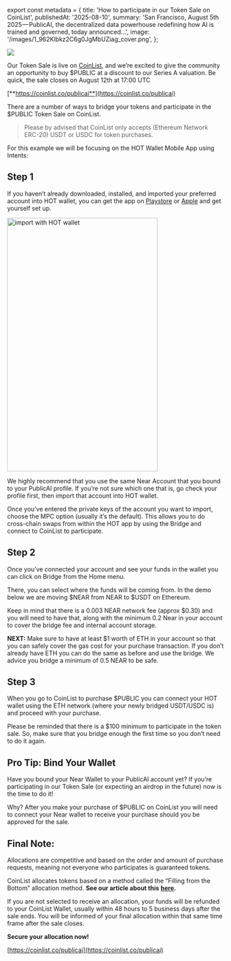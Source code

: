 ﻿export const metadata = {
  title: 'How to participate in our Token Sale on CoinList',
  publishedAt: '2025-08-10',
  summary:
    'San Francisco, August 5th 2025 — PublicAI, the decentralized data powerhouse redefining how AI is trained and governed, today announced…',
  image: '/images/1_962Klbkz2C6g0JgMbUZiag_cover.png',
};

![](/images/1_962Klbkz2C6g0JgMbUZiag.png)

Our Token Sale is live on [CoinList](https://coinlist.co/publicai), and we’re excited to give the community an opportunity to buy $PUBLIC at a discount to our Series A valuation. Be quick, the sale closes on August 12th at 17:00 UTC

[**https://coinlist.co/publicai**](https://coinlist.co/publicai)

There are a number of ways to bridge your tokens and participate in the $PUBLIC Token Sale on CoinList.

> Please by advised that CoinList only accepts (Ethereum Network ERC-20) USDT or USDC for token purchases.

For this example we will be focusing on the HOT Wallet Mobile App using Intents:

## Step 1

If you haven’t already downloaded, installed, and imported your preferred account into HOT wallet, you can get the app on [Playstore](https://play.google.com/store/apps/details?id=app.herewallet.hot&pcampaignid=web_share) or [Apple](https://apps.apple.com/us/app/hot-wallet/id6740916148) and get yourself set up.

<Image
  src="/images/0_kTM6t4GV5c9nai4u.png"
  width="350"
  height="589"
  alt="import with HOT wallet"
/>

We highly recommend that you use the same Near Account that you bound to your PublicAI profile. If you’re not sure which one that is, go check your profile first, then import that account into HOT wallet.

Once you’ve entered the private keys of the account you want to import, choose the MPC option (usually it’s the default). This allows you to do cross-chain swaps from within the HOT app by using the Bridge and connect to CoinList to participate.

## Step 2

Once you’ve connected your account and see your funds in the wallet you can click on Bridge from the Home menu.

There, you can select where the funds will be coming from. In the demo below we are moving $NEAR from NEAR to $USDT on Ethereum.

<YouTube id="jsMvoSlfO1Q" />

Keep in mind that there is a 0.003 NEAR network fee (approx $0.30) and you will need to have that, along with the minimum 0.2 Near in your account to cover the bridge fee and internal account storage.

**NEXT:** Make sure to have at least $1 worth of ETH in your account so that you can safely cover the gas cost for your purchase transaction. If you don’t already have ETH you can do the same as before and use the bridge. We advice you bridge a minimum of 0.5 NEAR to be safe.

## Step 3

When you go to CoinList to purchase $PUBLIC you can connect your HOT wallet using the ETH network (where your newly bridged USDT/USDC is) and proceed with your purchase.

Please be reminded that there is a $100 minimum to participate in the token sale. So, make sure that you bridge enough the first time so you don’t need to do it again.

## Pro Tip: Bind Your Wallet

Have you bound your Near Wallet to your PublicAI account yet? If you’re participating in our Token Sale (or expecting an airdrop in the future) now is the time to do it!

Why? After you make your purchase of $PUBLIC on CoinList you will need to connect your Near wallet to receive your purchase should you be approved for the sale.

## Final Note:

Allocations are competitive and based on the order and amount of purchase requests, meaning not everyone who participates is guaranteed tokens.

CoinList allocates tokens based on a method called the “Filling from the Bottom” allocation method. **See our article about this** [**here**](https://blog.coinlist.co/filling-up-from-the-bottom-a-new-mechanism-for-allocating-tokens/)**.**

If you are not selected to receive an allocation, your funds will be refunded to your CoinList Wallet, usually within 48 hours to 5 business days after the sale ends. You will be informed of your final allocation within that same time frame after the sale closes.

**Secure your allocation now!**

[https://coinlist.co/publicai](https://coinlist.co/publicai)
